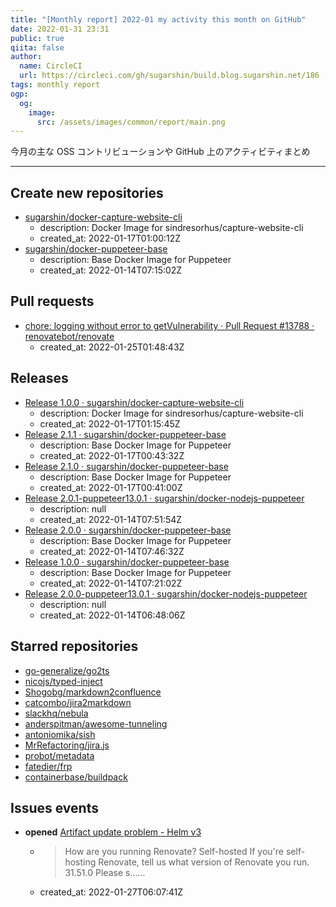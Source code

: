 ```yaml
---
title: "[Monthly report] 2022-01 my activity this month on GitHub"
date: 2022-01-31 23:31
public: true
qiita: false
author:
  name: CircleCI
  url: https://circleci.com/gh/sugarshin/build.blog.sugarshin.net/186
tags: monthly report
ogp:
  og:
    image:
      src: /assets/images/common/report/main.png
---
```


今月の主な OSS コントリビューションや GitHub 上のアクティビティまとめ

***

## Create new repositories

- [sugarshin/docker-capture-website-cli](https://github.com/sugarshin/docker-capture-website-cli)
  - description: Docker Image for sindresorhus/capture-website-cli
  - created_at: 2022-01-17T01:00:12Z
- [sugarshin/docker-puppeteer-base](https://github.com/sugarshin/docker-puppeteer-base)
  - description: Base Docker Image for Puppeteer
  - created_at: 2022-01-14T07:15:02Z

## Pull requests

- [chore: logging without error to getVulnerability · Pull Request #13788 · renovatebot/renovate](https://github.com/renovatebot/renovate/pull/13788)
  - created_at: 2022-01-25T01:48:43Z

## Releases

- [Release 1.0.0 · sugarshin/docker-capture-website-cli](https://github.com/sugarshin/docker-capture-website-cli/releases/tag/1.0.0)
  - description: Docker Image for sindresorhus/capture-website-cli
  - created_at: 2022-01-17T01:15:45Z
- [Release 2.1.1 · sugarshin/docker-puppeteer-base](https://github.com/sugarshin/docker-puppeteer-base/releases/tag/2.1.1)
  - description: Base Docker Image for Puppeteer
  - created_at: 2022-01-17T00:43:32Z
- [Release 2.1.0 · sugarshin/docker-puppeteer-base](https://github.com/sugarshin/docker-puppeteer-base/releases/tag/2.1.0)
  - description: Base Docker Image for Puppeteer
  - created_at: 2022-01-17T00:41:00Z
- [Release 2.0.1-puppeteer13.0.1 · sugarshin/docker-nodejs-puppeteer](https://github.com/sugarshin/docker-nodejs-puppeteer/releases/tag/2.0.1-puppeteer13.0.1)
  - description: null
  - created_at: 2022-01-14T07:51:54Z
- [Release 2.0.0 · sugarshin/docker-puppeteer-base](https://github.com/sugarshin/docker-puppeteer-base/releases/tag/2.0.0)
  - description: Base Docker Image for Puppeteer
  - created_at: 2022-01-14T07:46:32Z
- [Release 1.0.0 · sugarshin/docker-puppeteer-base](https://github.com/sugarshin/docker-puppeteer-base/releases/tag/1.0.0)
  - description: Base Docker Image for Puppeteer
  - created_at: 2022-01-14T07:21:02Z
- [Release 2.0.0-puppeteer13.0.1 · sugarshin/docker-nodejs-puppeteer](https://github.com/sugarshin/docker-nodejs-puppeteer/releases/tag/2.0.0-puppeteer13.0.1)
  - description: null
  - created_at: 2022-01-14T06:48:06Z

## Starred repositories

- [go-generalize/go2ts](https://github.com/go-generalize/go2ts)
- [nicojs/typed-inject](https://github.com/nicojs/typed-inject)
- [Shogobg/markdown2confluence](https://github.com/Shogobg/markdown2confluence)
- [catcombo/jira2markdown](https://github.com/catcombo/jira2markdown)
- [slackhq/nebula](https://github.com/slackhq/nebula)
- [anderspitman/awesome-tunneling](https://github.com/anderspitman/awesome-tunneling)
- [antoniomika/sish](https://github.com/antoniomika/sish)
- [MrRefactoring/jira.js](https://github.com/MrRefactoring/jira.js)
- [probot/metadata](https://github.com/probot/metadata)
- [fatedier/frp](https://github.com/fatedier/frp)
- [containerbase/buildpack](https://github.com/containerbase/buildpack)

## Issues events

- **opened** [Artifact update problem - Helm v3](https://github.com/renovatebot/renovate/issues/13843)
  - > How are you running Renovate?  Self-hosted  If you're self-hosting Renovate, tell us what version of Renovate you run.  31.51.0  Please s......
  - created_at: 2022-01-27T06:07:41Z
